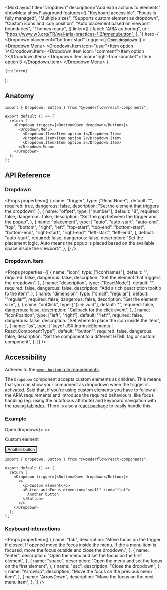 
  <MdxLayout
    title="Dropdown"
    description="Add extra actions to elements"
    showMeta
    showPlayground
    features={[
      "Keyboard accessible",
      "Focus is fully managed",
      "Multiple sizes",
      "Supports custom element as dropdown",
      "Custom icons and icon position",
      "Auto placement based on viewport boundaries",
      "Themes ready",
    ]}
    links={[
      {
        label: "ARIA authoring",
        url: "https://www.w3.org/TR/wai-aria-practices-1.2/#menubutton",
      },
    ]}
    hero={
      <LiveArea minHeight="400px">
        <Dropdown
          placement="bottom-start"
          trigger={<Button kind="flat">Open dropdown</Button>}
        >
          <Dropdown.Menu>
            <Dropdown.Item icon="user">Item option 1</Dropdown.Item>
            <Dropdown.Item icon="comment">Item option 2</Dropdown.Item>
            <Separator />
            <Dropdown.Item icon="right-from-bracket">
              Item option 3
            </Dropdown.Item>
          </Dropdown.Menu>
        </Dropdown>
      </LiveArea>
    }
  >
    {children}
  </MdxLayout>
);

## Anatomy

```tsx highlight=1,5-11
import { Dropdown, Button } from "@wonderflow/react-components";

export default () => {
  return (
    <Dropdown trigger={<Button>Open dropdown</Button>}>
      <Dropdown.Menu>
        <Dropdown.Item>Item option 1</Dropdown.Item>
        <Dropdown.Item>Item option 2</Dropdown.Item>
        <Dropdown.Item>Item option 3</Dropdown.Item>
      </Dropdown.Menu>
    </Dropdown>
  );
};
```

## API Reference

### Dropdown

<Props
  properties={[
    {
      name: "trigger",
      type: ["ReactNode"],
      default: "",
      required: true,
      dangerous: false,
      description: "Set the element that triggers the dropdown",
    },
    {
      name: "offset",
      type: ["number"],
      default: "8",
      required: false,
      dangerous: false,
      description: "Set the gap between the trigger and the popup",
    },
    {
      name: "placement",
      type: [
        "auto",
        "auto-start",
        "auto-end",
        "top",
        "bottom",
        "right",
        "left",
        "top-start",
        "top-end",
        "bottom-start",
        "bottom-end",
        "right-start",
        "right-end",
        "left-start",
        "left-end",
      ],
      default: "auto-start",
      required: false,
      dangerous: false,
      description:
        "Set the placement logic. Auto means the popup is placed based on the available space inside the viewport.",
    },
  ]}
/>

### Dropdown.Item

<Props
  properties={[
    {
      name: "icon",
      type: ["IconNames"],
      default: "",
      required: false,
      dangerous: false,
      description: "Set the element that triggers the dropdown",
    },
    {
      name: "description",
      type: ["ReactNode"],
      default: "",
      required: false,
      dangerous: false,
      description: "Add a rich description tooltip to the item",
    },
    {
      name: "dimension",
      type: ["small", "regular"],
      default: '"regular"',
      required: false,
      dangerous: false,
      description: "Set the element size",
    },
    {
      name: "onClick",
      type: ["() => void"],
      default: "",
      required: false,
      dangerous: false,
      description: "Callback for the click event",
    },
    {
      name: "iconPosition",
      type: ["left", "right"],
      default: '"left"',
      required: false,
      dangerous: false,
      description: "Set where to place the icon inside the item",
    },
    {
      name: "as",
      type: ["keyof JSX.IntrinsicElements | React.ComponentType<any>"],
      default: '"button"',
      required: false,
      dangerous: false,
      description:
        "Set the component to a different HTML tag or custom component",
    },
  ]}
/>

## Accessibility

Adheres to the [`menu button` role requirements](https://www.w3.org/TR/wai-aria-practices-1.2/#menubutton).

The `Dropdown` component accepts custom elements as children. This means that you can show your component as dropodown when the trigger is activated. Said that, if you're using custom elements you have to follow all the ARIA requirements and introduce the required behaviours, like focus handling (eg. using the autofocus attribute) and keyboard navigation with the [roving tabindex](https://developers.google.com/web/fundamentals/accessibility/focus/using-tabindex). There is also a [react package](https://www.npmjs.com/package/react-roving-tabindex) to easily handle this.

### Example

<LiveArea>
  <Dropdown trigger={<Button>Open dropdown</Button>}>
    <>
      <p>Custom element</p>
      <Button autoFocus dimension="small" kind="flat">
        Another button
      </Button>
    </>
  </Dropdown>
</LiveArea>

```tsx
import { Dropdown, Button } from "@wonderflow/react-components";

export default () => {
  return (
    <Dropdown trigger={<Button>Open dropdown</Button>}>
      <>
        <p>Custom element</p>
        <Button autoFocus dimension="small" kind="flat">
          Another button
        </Button>
      </>
    </Dropdown>
  );
};
```

### Keyboard interactions

<Props
  properties={[
    {
      name: "tab",
      description:
        "Move focus on the trigger if closed. If opened move the focus inside the menu. If the a menu item is focused, move the focus outside and close the dropdown.",
    },
    {
      name: "enter",
      description: "Open the menu and set the focus on the first element",
    },
    {
      name: "space",
      description: "Open the menu and set the focus on the first element",
    },
    {
      name: "esc",
      description: "Close the dropdown",
    },
    {
      name: "ArrowUp",
      description: "Move the focus on the previous menu item",
    },
    {
      name: "ArrowDown",
      description: "Move the focus on the next menu item",
    },
  ]}
/>
